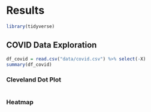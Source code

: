 # Results

```r
library(tidyverse)
```

## COVID Data Exploration

```r
df_covid = read.csv("data/covid.csv") %>% select(-X)
summary(df_covid)
```

### Cleveland Dot Plot

```r

```

### Heatmap

```r

```

